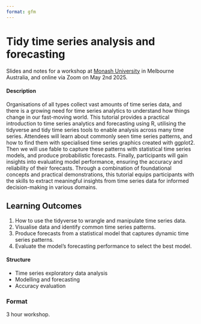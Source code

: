 ```yaml
---
format: gfm
---
```


<!-- README.md is generated from README.qmd. Please edit that file -->

# Tidy time series analysis and forecasting

<!-- badges: start -->
<!-- badges: end -->

Slides and notes for a workshop at [Monash University](https://www.monash.edu/) in Melbourne Australia, and online via Zoom on May 2nd 2025.

<!-- A recording of this workshop is available on YouTube here: <https://www.youtube.com/watch?v=> -->

<!-- [![](preview.jpg)](https://www.youtube.com/watch?v=) -->

#### Description

Organisations of all types collect vast amounts of time series data, and there is a growing need for time series analytics to understand how things change in our fast-moving world. This tutorial provides a practical introduction to time series analytics and forecasting using R, utilising the tidyverse and tidy time series tools to enable analysis across many time series. Attendees will learn about commonly seen time series patterns, and how to find them with specialised time series graphics created with ggplot2. Then we will use fable to capture these patterns with statistical time series models, and produce probabilistic forecasts. Finally, participants will gain insights into evaluating model performance, ensuring the accuracy and reliability of their forecasts. Through a combination of foundational concepts and practical demonstrations, this tutorial equips participants with the skills to extract meaningful insights from time series data for informed decision-making in various domains.

## Learning Outcomes

1. How to use the tidyverse to wrangle and manipulate time series data.
2. Visualise data and identify common time series patterns.
3. Produce forecasts from a statistical model that captures dynamic time series patterns.
4. Evaluate the model's forecasting performance to select the best model. 

#### Structure

* Time series exploratory data analysis
* Modelling and forecasting
* Accuracy evaluation

### Format

3 hour workshop.
